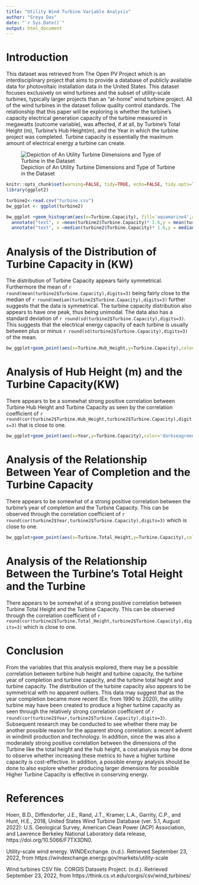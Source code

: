 ---
title: "Utility Wind Turbine Variable Analysis"
author: "Sreya Das"
date: "`r Sys.Date()`"
output: html_document
---
# Introduction

This dataset was retrieved from The Open PV Project which is an interdisciplinary project that aims to provide a database of publicly available data for photovoltaic installation data in the United States. This dataset focuses exclusively on wind turbines and the subset of utility-scale turbines, typically larger projects than an “at-home” wind turbine project. All of the wind turbines in the dataset follow quality control standards. The relationship that this paper will be exploring is whether the turbine’s capacity electrical generation capacity of the turbine measured in megawatts (outcome variable), was affected, if at all, by Turbine’s Total Height (m), Turbine’s Hub Height(m), and the Year in which the turbine project was completed. Turbine capacity is essentially the maximum amount of electrical energy a turbine can create. 

![Depiction of An Utility Turbine Dimensions and Type of Turbine in the Dataset](C:\Users\sreya\Downloads\SDS 313\turbine5.png)

```{r global_options, echo=FALSE}
knitr::opts_chunk$set(warning=FALSE, tidy=TRUE, echo=FALSE, tidy.opts=list(width.cutoff=60))
library(ggplot2)
```

```{R echo=FALSE}
turbine2<-read.csv("turbine.csv")
bw_ggplot <- ggplot(turbine2)
```

```{R echo=FALSE}
bw_ggplot +geom_histogram(aes(x=Turbine.Capacity), fill='aquamarine4',alpha=.5, binwidth=250, position='identity')+ labs(title='Distribution of Turbine Capacity',subtitle = 'The Distribution of Turbine Electrical Generation Capacity Turbine in Kilo-Watts', x='Turbine Capacity(KW)',y='Distribution of Turbine Capacity')+ theme(plot.title = element_text(face = "bold"))+geom_vline(xintercept = mean(turbine2$Turbine.Capacity),col = "darkorchid4", lwd = 1)+
  annotate("text", x =mean(turbine2$Turbine.Capacity)* 1.6,y = mean(turbine2$Turbine.Capacity) * 1.7, label = paste("Mean =", round(mean(turbine2$Turbine.Capacity),digits=3)),col = "darkorchid4",size = 3)+geom_vline(xintercept = median(turbine2$Turbine.Capacity),col = "cadetblue", lwd = 1)+
  annotate("text", x =median(turbine2$Turbine.Capacity)* 1.6,y = median(turbine2$Turbine.Capacity) * 5, label = paste("Median =", round(median(turbine2$Turbine.Capacity),digits=3)),col = "cadetblue",size = 3)
```




# Analysis of the Distribution of Turbine Capacity in (KW)




The distribution of Turbine Capacity appears fairly symmetrical. Furthermore the mean of `r round(mean(turbine2$Turbine.Capacity),digits=3)` being fairly close to the median of `r round(median(turbine2$Turbine.Capacity),digits=3)` further suggests that the data is symmetrical. The turbine capacity distribution also appears to have one peak, thus being unimodal. The data also has a standard deviation of `r round(sd(turbine2$Turbine.Capacity),digits=3)`. This suggests that the electrical energy capacity of each turbine is usually between plus or minus `r round(sd(turbine2$Turbine.Capacity),digits=3)` of the mean. 


```{R echo=FALSE}
bw_ggplot+geom_point(aes(x=Turbine.Hub_Height,y=Turbine.Capacity),colour="coral1") + labs(title='The Effect of Turbine Hub Height on Turbine Capacity',subtitle = 'The Turbine Hub Height and the Effect on Electrical Generation Capacity of the Turbine', x='Turbine Hub Height(m)',y='Turbine Capacity(KW)')+ theme(plot.title = element_text(face = "bold"))
```






# Analysis of Hub Height (m) and the Turbine Capacity(KW)



There appears to be a somewhat strong positive correlation between Turbine Hub Height and Turbine Capacity as seen by the correlation coefficient of `r round(cor(turbine2$Turbine.Hub_Height,turbine2$Turbine.Capacity),digits=3)` that is close to one. 

```{R echo=FALSE}
bw_ggplot+geom_point(aes(x=Year,y=Turbine.Capacity),color='darkseagreen') + labs(title="Year Completed and its Effect on Turbine Capacity", x='Year',y='Turbine Capacity(KW)')+ theme(plot.title = element_text(face = "bold"))
```





# Analysis of the Relationship Between Year of Completion and the Turbine Capacity



 There appears to be somewhat of a strong positive correlation between the turbine’s year of completion and the Turbine Capacity. This can be observed through the correlation coefficient of `r round(cor(turbine2$Year,turbine2$Turbine.Capacity),digits=3)` which is close to one. 


```{R echo=FALSE}
bw_ggplot+geom_point(aes(x=Turbine.Total_Height,y=Turbine.Capacity),color='coral4') + labs(title="The Effect of The Turbine's Total Height on Turbine Capacity",subtitle = 'Vertical Height of a Turbine and its Effect on Electrical Generation Capacity', x='Turbine Total Height(m)',y='Turbine Capacity(KW)')+ theme(plot.title = element_text(face = "bold"))
```

# Analysis of the Relationship Between the Turbine's Total Height and the Turbine

There appears to be somewhat of a strong positive correlation between Turbine Total Height and the Turbine Capacity. This can be observed through the correlation coefficient of `r round(cor(turbine2$Turbine.Total_Height,turbine2$Turbine.Capacity),digits=3)` which is close to one.

# Conclusion

From the variables that this analysis explored, there may be a possible correlation between turbine hub height and turbine capacity, the turbine year of completion and turbine capacity, and the turbine total height and turbine capacity. The distribution of the turbine capacity also appears to be symmetrical with no apparent outliers. This data may suggest that as the year completion became more recent (Ex: from 1990 to 2020), the utility turbine may have been created to produce a higher turbine capacity as seen through the relatively strong correlation coefficient of `r round(cor(turbine2$Year,turbine2$Turbine.Capacity),digits=3)`. Subsequent research may be conducted to see whether there may be another possible reason for the apparent strong correlation: a recent advent in windmill production and technology. In addition, since the was also a moderately strong positive correlation between the dimensions of the Turbine like the total height and the hub height, a cost analysis may be done to observe whether increasing these metrics to have a higher turbine capacity is cost-effective. In addition, a possible energy analysis should be done to also explore whether producing larger dimensions for possible Higher Turbine Capacity is effective in conserving energy.

# References

Hoen, B.D., Diffendorfer, J.E., Rand, J.T., Kramer, L.A., Garrity, C.P., and Hunt, H.E., 2018, United States Wind Turbine Database (ver. 5.1, August 2022): U.S. Geological Survey, American Clean Power (ACP) Association, and Lawrence Berkeley National Laboratory data release, https://doi.org/10.5066/F7TX3DN0.


Utility-scale wind energy. WINDExchange. (n.d.). Retrieved September 23, 2022, from https://windexchange.energy.gov/markets/utility-scale 


Wind turbines CSV file. CORGIS Datasets Project. (n.d.). Retrieved September 23, 2022, from https://think.cs.vt.edu/corgis/csv/wind_turbines/ 